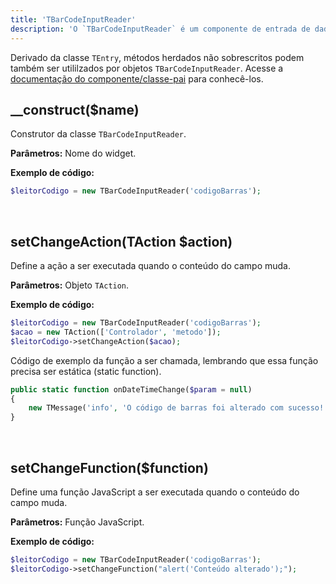 ```yaml
---
title: 'TBarCodeInputReader'
description: 'O `TBarCodeInputReader` é um componente de entrada de dados para leitura de códigos de barras.'
---
```



<DerivationDescription from="TEntry" to="TBarCodeInputReader" folder="entrada-de-dados" file="tentry" />

Derivado da classe `TEntry`, métodos herdados não sobrescritos podem também ser utililzados por objetos `TBarCodeInputReader`. Acesse a [documentação do componente/classe-pai](entrada-de-dados/tentry) para conhecê-los.

## __construct($name)
Construtor da classe `TBarCodeInputReader`.

**Parâmetros:**
<ResponseField name="$name" type="mixed" required>Nome do widget.</ResponseField>

**Exemplo de código:**
```php
$leitorCodigo = new TBarCodeInputReader('codigoBarras');
```

<br/>

## setChangeAction(TAction $action)
Define a ação a ser executada quando o conteúdo do campo muda.

**Parâmetros:**
<ResponseField name="$action" type="TAction" required>Objeto `TAction`.</ResponseField>

**Exemplo de código:**
```php
$leitorCodigo = new TBarCodeInputReader('codigoBarras');
$acao = new TAction(['Controlador', 'metodo']);
$leitorCodigo->setChangeAction($acao);
```
Código de exemplo da função a ser chamada, lembrando que essa função precisa ser estática (static function).

```php
public static function onDateTimeChange($param = null)
{
    new TMessage('info', 'O código de barras foi alterado com sucesso!');
}
```

<br/>

## setChangeFunction($function)
Define uma função JavaScript a ser executada quando o conteúdo do campo muda.

**Parâmetros:**
<ResponseField name="$function" type="mixed" required>Função JavaScript.</ResponseField>

**Exemplo de código:**
```php
$leitorCodigo = new TBarCodeInputReader('codigoBarras');
$leitorCodigo->setChangeFunction("alert('Conteúdo alterado');");
```